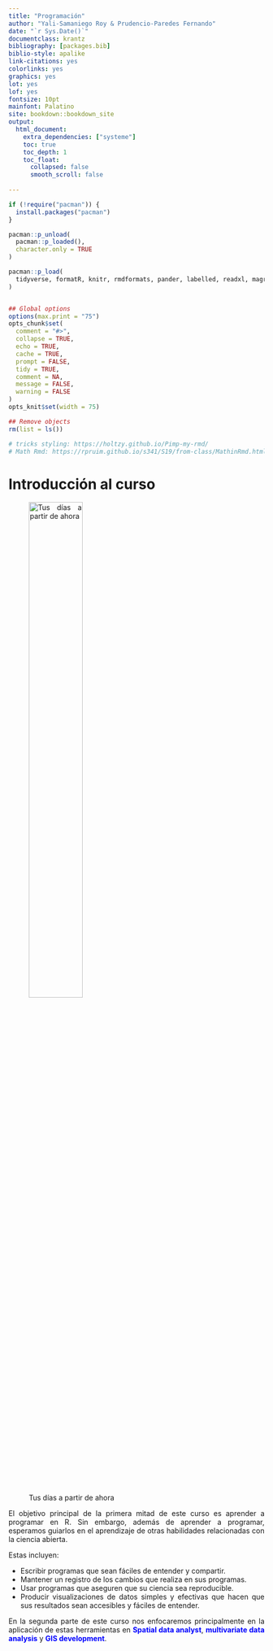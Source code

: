```yaml
--- 
title: "Programación"
author: "Yali-Samaniego Roy & Prudencio-Paredes Fernando"
date: "`r Sys.Date()`"
documentclass: krantz
bibliography: [packages.bib]
biblio-style: apalike
link-citations: yes
colorlinks: yes
graphics: yes
lot: yes
lof: yes
fontsize: 10pt
mainfont: Palatino
site: bookdown::bookdown_site
output:
  html_document:
    extra_dependencies: ["systeme"]
    toc: true
    toc_depth: 1
    toc_float:
      collapsed: false
      smooth_scroll: false
  
---
```


```{=html}
<style>
body {
text-align: justify}
</style>
```
```r
if (!require("pacman")) {
  install.packages("pacman")
}

pacman::p_unload(
  pacman::p_loaded(),
  character.only = TRUE
)

pacman::p_load(
  tidyverse, formatR, knitr, rmdformats, pander, labelled, readxl, magrittr
)


## Global options
options(max.print = "75")
opts_chunk$set(
  comment = "#>",
  collapse = TRUE,
  echo = TRUE,
  cache = TRUE,
  prompt = FALSE,
  tidy = TRUE,
  comment = NA,
  message = FALSE,
  warning = FALSE
)
opts_knit$set(width = 75)

## Remove objects
rm(list = ls())

# tricks styling: https://holtzy.github.io/Pimp-my-rmd/
# Math Rmd: https://rpruim.github.io/s341/S19/from-class/MathinRmd.html
```

# Introducción al curso

![Tus días a partir de ahora](https://m.media-amazon.com/images/I/A13usaonutL._CLa%7C2140%2C2000%7C71eEjdm71yL.png%7C0%2C0%2C2140%2C2000%2B0.0%2C0.0%2C2140.0%2C2000.0_AC_UL1500_.png){width=50%}

El objetivo principal de la primera mitad de este curso es aprender a programar en R. Sin embargo, además de aprender a programar, esperamos guiarlos en el aprendizaje de otras habilidades relacionadas con la ciencia abierta.

Estas incluyen:

- Escribir programas que sean fáciles de entender y compartir.
- Mantener un registro de los cambios que realiza en sus programas.
- Usar programas que aseguren que su ciencia sea reproducible.
- Producir visualizaciones de datos simples y efectivas que hacen que sus resultados sean accesibles y fáciles de entender.


En la segunda parte de este curso nos enfocaremos principalmente en la aplicación de estas herramientas en **<span style="color:blue">Spatial data analyst</span>**, **<span style="color:blue">multivariate data analysis</span>** y **<span style="color:blue">GIS development</span>**.